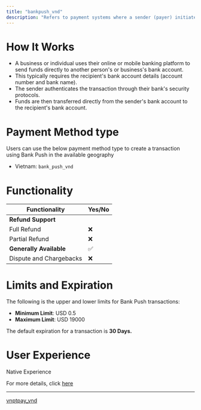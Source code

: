 ```yaml
---
title: "bankpush_vnd"
description: "Refers to payment systems where a sender (payer) initiates a payment directly to a recipient's bank account."
---
```


# How It Works

* A business or individual uses their online or mobile banking platform to send funds directly to another person's or business's bank account.
* This typically requires the recipient's bank account details (account number and bank name).
* The sender authenticates the transaction through their bank's security protocols.
* Funds are then transferred directly from the sender's bank account to the recipient's bank account.

# Payment Method type

Users can use the below payment method type to create a transaction using Bank Push in the available geography

* Vietnam: `bank_push_vnd`

# Functionality

| Functionality           | Yes/No |
| ----------------------- | ------ |
| **Refund Support**      |        |
| Full Refund             | ❌      |
| Partial Refund          | ❌      |
| **Generally Available** | ✅      |
| Dispute and Chargebacks | ❌      |

# Limits and Expiration

The following is the upper and lower limits for Bank Push transactions:

* **Minimum Limit**: USD 0.5
* **Maximum Limit**: USD 19000

The default expiration for a transaction is **30 Days.**

# User Experience

Native Experience

For more details, click [here](https://tazapay.com/payment-methods/bank-transfer)

***

[vnptpay\_vnd](/docs/vnptpay_vnd-1)
